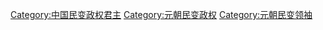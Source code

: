 [[Category:中国民变政权君主|Category:中国民变政权君主]]
[[Category:元朝民变政权|Category:元朝民变政权]]
[[Category:元朝民变领袖|Category:元朝民变领袖]]
